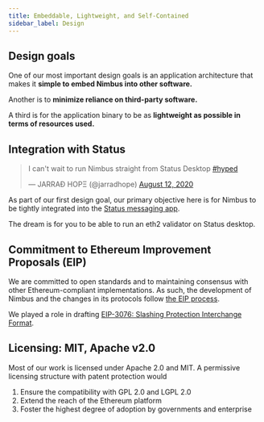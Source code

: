 ```yaml
---
title: Embeddable, Lightweight, and Self-Contained
sidebar_label: Design 
---
```


## Design goals

One of our most important design goals is an application architecture that makes it **simple to embed Nimbus into other software.**

Another is to **minimize reliance on third-party software.**

A third is for the application binary to be as **lightweight as possible in terms of resources used.**

## Integration with Status

<blockquote className="twitter-tweet" data-theme="dark"><p lang="en" dir="ltr">I can&#39;t wait to run Nimbus straight from Status Desktop <a href="https://twitter.com/hashtag/hyped?src=hash&amp;ref_src=twsrc%5Etfw">#hyped</a></p>&mdash; JARRAÐ HOPΞ (@jarradhope) <a href="https://twitter.com/jarradhope/status/1293473249347555334?ref_src=twsrc%5Etfw">August 12, 2020</a></blockquote>

As part of our first design goal, our primary objective here is for Nimbus to be tightly integrated into the [Status messaging app](https://status.im/).

The dream is for you to be able to run an eth2 validator on Status desktop. 

## Commitment to Ethereum Improvement Proposals (EIP)

We are committed to open standards and to maintaining consensus with other Ethereum-compliant implementations. As such, the development of Nimbus and the changes in its protocols follow [the EIP process](https://github.com/ethereum/EIPs/).

We played a role in drafting [EIP-3076: Slashing Protection Interchange Format](https://eips.ethereum.org/EIPS/eip-3076).


## Licensing: MIT, Apache v2.0

Most of our work is licensed under Apache 2.0 and MIT. A permissive licensing structure with patent protection would 

1.  Ensure the compatibility with GPL 2.0 and LGPL 2.0
1.  Extend the reach of the Ethereum platform
1.  Foster the highest degree of adoption by governments and enterprise
